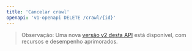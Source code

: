 ```yaml
---
title: 'Cancelar crawl'
openapi: 'v1-openapi DELETE /crawl/{id}'
---
```


> Observação: Uma nova [versão v2 desta API](/pt-BR/api-reference/endpoint/crawl-delete) está disponível, com recursos e desempenho aprimorados.